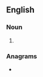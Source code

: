 ==English==

===Noun===
{{head|en|noun form}}

# {{plural of|novice|lang=en}}

===Anagrams===
* {{anagrams|en|a=ceinosv|cenovis}}